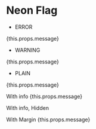 
# Neon Flag

- ERROR

<NeonFlag type={FLAG_TYPE.ERROR}>
    {this.props.message}
</NeonFlag>

- WARNING

<NeonFlag type={FLAG_TYPE.WARNING}>
    {this.props.message}
</NeonFlag>

- PLAIN

<NeonFlag type={FLAG_TYPE.PLAIN}>
    {this.props.message}
</NeonFlag>

With info
<NeonFlag
    info={this.props.message}
    type={FLAG_TYPE.WARNING}>
    {this.props.message}
</NeonFlag>

With info, Hidden
<NeonFlag
    info={this.props.message}
    hidden={this.props.hidden}
    type={FLAG_TYPE.WARNING}>
    {this.props.message}
</NeonFlag>

With Margin
<NeonFlag
    margin={MARGIN.SMALL}
    type={FLAG_TYPE.ERROR}>
    {this.props.message}
</NeonFlag>
